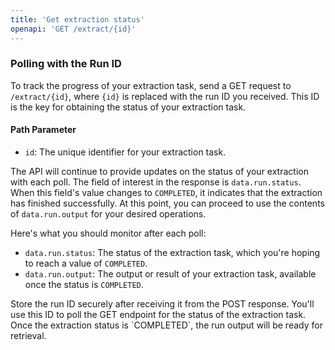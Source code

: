 ```yaml
---
title: 'Get extraction status'
openapi: 'GET /extract/{id}'
---
```


### Polling with the Run ID

To track the progress of your extraction task, send a GET request to `/extract/{id}`, where `{id}` is replaced with the run ID you received. This ID is the key for obtaining the status of your extraction task.

#### Path Parameter

- `id`: The unique identifier for your extraction task.

The API will continue to provide updates on the status of your extraction with each poll. The field of interest in the response is `data.run.status`. When this field's value changes to `COMPLETED`, it indicates that the extraction has finished successfully. At this point, you can proceed to use the contents of `data.run.output` for your desired operations.

Here's what you should monitor after each poll:

- `data.run.status`: The status of the extraction task, which you're hoping to reach a value of `COMPLETED`.
- `data.run.output`: The output or result of your extraction task, available once the status is `COMPLETED`.

<Note>
Store the run ID securely after receiving it from the POST response. You'll use this ID to poll the GET endpoint for the status of the extraction task.
Once the extraction status is `COMPLETED`, the run output will be ready for retrieval.
</Note>